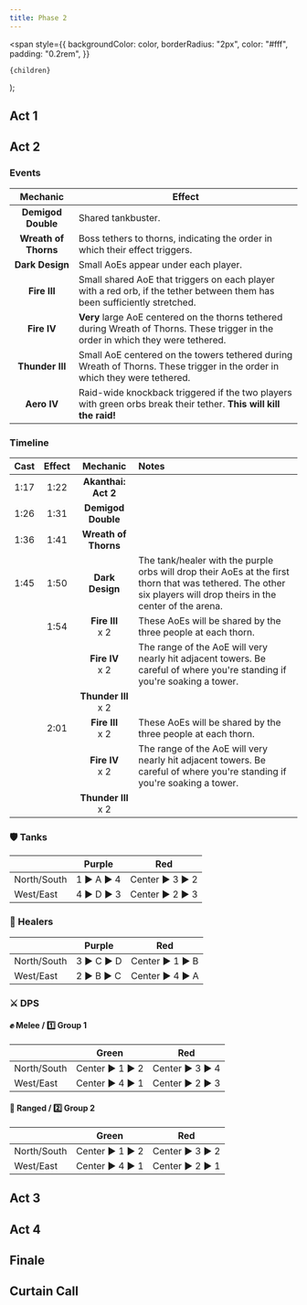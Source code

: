 ```yaml
---
title: Phase 2
---
```


  <span
    style={{
      backgroundColor: color,
      borderRadius: "2px",
      color: "#fff",
      padding: "0.2rem",
    }}
  >
    {children}
  </span>
);

## Act 1

## Act 2

### Events

|       Mechanic       | Effect                                                                                                                              |
| :------------------: | ----------------------------------------------------------------------------------------------------------------------------------- |
|  **Demigod Double**  | Shared tankbuster.                                                                                                                  |
| **Wreath of Thorns** | Boss tethers to thorns, indicating the order in which their effect triggers.                                                        |
|   **Dark Design**    | Small AoEs appear under each player.                                                                                                |
|     **Fire III**     | Small shared AoE that triggers on each player with a red orb, if the tether between them has been sufficiently stretched.           |
|     **Fire IV**      | **Very** large AoE centered on the thorns tethered during Wreath of Thorns. These trigger in the order in which they were tethered. |
|   **Thunder III**    | Small AoE centered on the towers tethered during Wreath of Thorns. These trigger in the order in which they were tethered.          |
|     **Aero IV**      | Raid-wide knockback triggered if the two players with green orbs break their tether. **This will kill the raid!**                   |

### Timeline

| Cast | Effect |         Mechanic         | Notes                                                                                                                                                              |
| :--: | :----: | :----------------------: | :----------------------------------------------------------------------------------------------------------------------------------------------------------------- |
| 1:17 |  1:22  | **Akanthai:<br />Act 2** |
| 1:26 |  1:31  |    **Demigod Double**    |
| 1:36 |  1:41  |   **Wreath of Thorns**   |
| 1:45 |  1:50  |     **Dark Design**      | The tank/healer with the purple orbs will drop their AoEs at the first thorn that was tethered. The other six players will drop theirs in the center of the arena. |
|      |  1:54  |  **Fire III**<br />x 2   | These AoEs will be shared by the three people at each thorn.                                                                                                       |
|      |        |   **Fire IV**<br />x 2   | The range of the AoE will very nearly hit adjacent towers. Be careful of where you're standing if you're soaking a tower.                                          |
|      |        | **Thunder III**<br />x 2 |
|      |  2:01  |  **Fire III**<br />x 2   | These AoEs will be shared by the three people at each thorn.                                                                                                       |
|      |        |   **Fire IV**<br />x 2   | The range of the AoE will very nearly hit adjacent towers. Be careful of where you're standing if you're soaking a tower.                                          |
|      |        | **Thunder III**<br />x 2 |

### :shield: Tanks

|             | <Highlight color="purple">Purple</Highlight> | <Highlight color="red">Red</Highlight>     |
| ----------- | -------------------------------------------- | ------------------------------------------ |
| North/South | 1 :arrow_forward: A :arrow_forward: 4        | Center :arrow_forward: 3 :arrow_forward: 2 |
| West/East   | 4 :arrow_forward: D :arrow_forward: 3        | Center :arrow_forward: 2 :arrow_forward: 3 |

### :fairy: Healers

|             | <Highlight color="purple">Purple</Highlight> | <Highlight color="red">Red</Highlight>     |
| ----------- | -------------------------------------------- | ------------------------------------------ |
| North/South | 3 :arrow_forward: C :arrow_forward: D        | Center :arrow_forward: 1 :arrow_forward: B |
| West/East   | 2 :arrow_forward: B :arrow_forward: C        | Center :arrow_forward: 4 :arrow_forward: A |

### :crossed_swords: DPS

#### :fist: Melee / :one: Group 1

|             | <Highlight color="green">Green</Highlight> | <Highlight color="red">Red</Highlight>     |
| ----------- | ------------------------------------------ | ------------------------------------------ |
| North/South | Center :arrow_forward: 1 :arrow_forward: 2 | Center :arrow_forward: 3 :arrow_forward: 4 |
| West/East   | Center :arrow_forward: 4 :arrow_forward: 1 | Center :arrow_forward: 2 :arrow_forward: 3 |

#### :bow_and_arrow: Ranged / :two: Group 2

|             | <Highlight color="green">Green</Highlight> | <Highlight color="red">Red</Highlight>     |
| ----------- | ------------------------------------------ | ------------------------------------------ |
| North/South | Center :arrow_forward: 1 :arrow_forward: 2 | Center :arrow_forward: 3 :arrow_forward: 2 |
| West/East   | Center :arrow_forward: 4 :arrow_forward: 1 | Center :arrow_forward: 2 :arrow_forward: 1 |

## Act 3

## Act 4

## Finale

## Curtain Call
